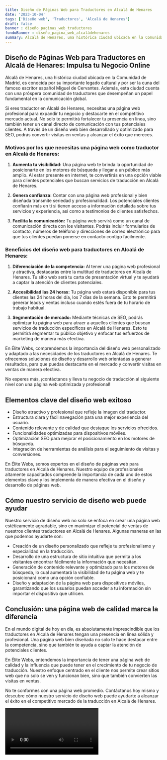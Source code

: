 ```yaml
---
title: Diseño de Páginas Web para Traductores en Alcalá de Henares
date: '2023-10-04'
tags: ['Diseño web', 'Traductores', 'Alcalá de Henares']
draft: false
banner : diseño_paginas_web_traductores
fondoBanner : diseño_pagina_web_alcaládehenares
summary: Alcalá de Henares, una histórica ciudad ubicada en la Comunidad de Madrid, es conocida por su importante legado cultural y por ser la cuna del famoso escritor español Miguel de Cervantes. Además, esta ciudad cuenta con una próspera comunidad de traductores que desempeñan un papel fundamental en la comunicación global.
---
```


## **Diseño de Páginas Web para Traductores en Alcalá de Henares: Impulsa tu Negocio Online**

Alcalá de Henares, una histórica ciudad ubicada en la Comunidad de Madrid, es conocida por su importante legado cultural y por ser la cuna del famoso escritor español Miguel de Cervantes. Además, esta ciudad cuenta con una próspera comunidad de traductores que desempeñan un papel fundamental en la comunicación global.

Si eres traductor en Alcalá de Henares, necesitas una página web profesional para expandir tu negocio y destacarte en el competitivo mercado actual. No solo te permitirá fortalecer tu presencia en línea, sino también tener un canal directo de comunicación con tus potenciales clientes. A través de un diseño web bien desarrollado y optimizado para SEO, podrás convertir visitas en ventas y alcanzar el éxito que mereces.

### **Motivos por los que necesitas una página web como traductor en Alcalá de Henares:**

1. **Aumenta tu visibilidad:** Una página web te brinda la oportunidad de posicionarte en los motores de búsqueda y llegar a un público más amplio. Al estar presente en internet, te convertirás en una opción viable para clientes potenciales que buscan servicios de traducción en Alcalá de Henares.

2. **Genera confianza:** Contar con una página web profesional y bien diseñada transmite seriedad y profesionalidad. Los potenciales clientes confiarán más en ti si tienen acceso a información detallada sobre tus servicios y experiencia, así como a testimonios de clientes satisfechos.

3. **Facilita la comunicación:** Tu página web servirá como un canal de comunicación directa con los visitantes. Podrás incluir formularios de contacto, números de teléfono y direcciones de correo electrónico para que tus clientes puedan ponerse en contacto contigo fácilmente.

### **Beneficios del diseño web para traductores en Alcalá de Henares:**

1. **Diferenciación de la competencia:** Al tener una página web profesional y atractiva, destacarás entre la multitud de traductores en Alcalá de Henares. Tu sitio web será tu carta de presentación virtual y te ayudará a captar la atención de clientes potenciales.

2. **Accesibilidad las 24 horas:** Tu página web estará disponible para tus clientes las 24 horas del día, los 7 días de la semana. Esto te permitirá generar leads y ventas incluso cuando estés fuera de tu horario de trabajo habitual.

3. **Segmentación de mercado:** Mediante técnicas de SEO, podrás optimizar tu página web para atraer a aquellos clientes que buscan servicios de traducción específicos en Alcalá de Henares. Esto te permitirá segmentar tu público objetivo y enfocar tus esfuerzos de marketing de manera más efectiva.

En Élite Webs, comprendemos la importancia del diseño web personalizado y adaptado a las necesidades de los traductores en Alcalá de Henares. Te ofrecemos soluciones de diseño y desarrollo web orientadas a generar resultados, para que puedas destacarte en el mercado y convertir visitas en ventas de manera efectiva.

No esperes más, ¡contáctanos y lleva tu negocio de traducción al siguiente nivel con una página web optimizada y profesional!

<GifSeo />

<Cta />

## Elementos clave del diseño web exitoso

- Diseño atractivo y profesional que refleje la imagen del traductor.
- Estructura clara y fácil navegación para una mejor experiencia del usuario.
- Contenido relevante y de calidad que destaque los servicios ofrecidos.
- Funcionalidades optimizadas para dispositivos móviles.
- Optimización SEO para mejorar el posicionamiento en los motores de búsqueda.
- Integración de herramientas de análisis para el seguimiento de visitas y conversiones.

En Élite Webs, somos expertos en el diseño de páginas web para traductores en Alcalá de Henares. Nuestro equipo de profesionales altamente capacitados comprende la importancia de cada uno de estos elementos clave y los implementa de manera efectiva en el diseño y desarrollo de páginas web.

## Cómo nuestro servicio de diseño web puede ayudar

Nuestro servicio de diseño web no solo se enfoca en crear una página web estéticamente agradable, sino en maximizar el potencial de ventas de nuestros clientes traductores en Alcalá de Henares. Algunas maneras en las que podemos ayudarte son:

- Creación de un diseño personalizado que refleje tu profesionalismo y especialidad en la traducción.
- Desarrollo de una estructura de sitio intuitiva que permita a los visitantes encontrar fácilmente la información que necesitan.
- Generación de contenido relevante y optimizado para los motores de búsqueda, lo cual aumentará la visibilidad de tu página web y te posicionará como una opción confiable.
- Diseño y adaptación de la página web para dispositivos móviles, garantizando que los usuarios puedan acceder a tu información sin importar el dispositivo que utilicen.

## Conclusión: una página web de calidad marca la diferencia

En el mundo digital de hoy en día, es absolutamente imprescindible que los traductores en Alcalá de Henares tengan una presencia en línea sólida y profesional. Una página web bien diseñada no solo te hace destacar entre la competencia, sino que también te ayuda a captar la atención de potenciales clientes.

En Élite Webs, entendemos la importancia de tener una página web de calidad y la influencia que puede tener en el crecimiento de tu negocio de traducción. Nuestro enfoque centrado en el cliente nos permite crear sitios web que no solo se ven y funcionan bien, sino que también convierten las visitas en ventas.

No te conformes con una página web promedio. Contáctanos hoy mismo y descubre cómo nuestro servicio de diseño web puede ayudarte a alcanzar el éxito en el competitivo mercado de la traducción en Alcalá de Henares.

<Video />

<CtaBot job='Traductores' city='Alcalá de Henares'/>

<Gmaps query='Alcalá de Henares+españa+maps' />